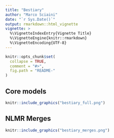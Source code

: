 ```yaml
---
title: "Bestiary"
author: "Marco Sciaini"
date: "`r Sys.Date()`"
output: rmarkdown::html_vignette
vignette: >
  %\VignetteIndexEntry{Vignette Title}
  %\VignetteEngine{knitr::rmarkdown}
  %\VignetteEncoding{UTF-8}
---
```



```r
knitr::opts_chunk$set(
  collapse = TRUE,
  comment = "#>",
  fig.path = "README-"
)
```

## Core models


```r
knitr::include_graphics("bestiary_full.png")
```


## NLMR Merges
```r
knitr::include_graphics("bestiary_merges.png")
```


